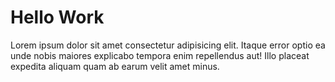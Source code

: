 # Hello Work

Lorem ipsum dolor sit amet consectetur adipisicing elit. Itaque error optio ea unde nobis maiores explicabo tempora enim repellendus aut! Illo placeat expedita aliquam quam ab earum velit amet minus.
